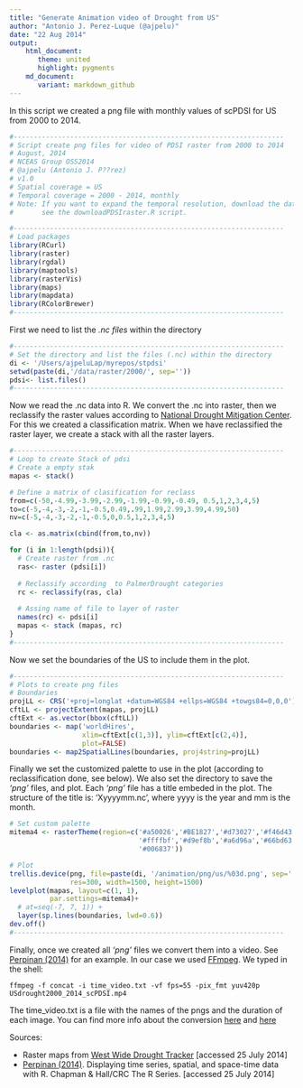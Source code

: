 ```yaml
---
title: "Generate Animation video of Drought from US"
author: "Antonio J. Perez-Luque (@ajpelu)"
date: "22 Aug 2014"
output: 
    html_document:
       theme: united
       highlight: pygments    
    md_document:
       variant: markdown_github
---
```

In this script we created a png file with monthly values of scPDSI for US from 2000 to 2014. 

```r
#-------------------------------------------------------------------
# Script create png files for video of PDSI raster from 2000 to 2014
# August, 2014
# NCEAS Group OSS2014 
# @ajpelu (Antonio J. P??rez)
# v1.0 
# Spatial coverage = US
# Temporal coverage = 2000 - 2014, monthly
# Note: If you want to expand the temporal resolution, download the data first (raster). 
#       see the downloadPDSIraster.R script. 
```

```r
#-------------------------------------------------------------------
# Load packages 
library(RCurl)
library(raster)
library(rgdal)
library(maptools)
library(rasterVis)
library(maps)
library(mapdata)
library(RColorBrewer)
#-------------------------------------------------------------------
```

First we need to list the *.nc files* within the directory 
```r
#-------------------------------------------------------------------
# Set the directory and list the files (.nc) within the directory
di <- '/Users/ajpeluLap/myrepos/stpdsi'
setwd(paste(di,'/data/raster/2000/', sep=''))
pdsi<- list.files()
#-------------------------------------------------------------------
```

Now we read the .nc data into R. We convert the .nc into raster, then we reclassify the raster  values according to [National Drought Mitigation Center](http://drought.unl.edu/Planning/Monitoring/ComparisonofIndicesIntro/PDSI.aspx). For this we created a classification matrix. When we have reclassified the raster layer, we create a stack with all the raster layers.

```r
#-------------------------------------------------------------------
# Loop to create Stack of pdsi
# Create a empty stak 
mapas <- stack()

# Define a matrix of clasification for reclass 
from=c(-50,-4.99,-3.99,-2.99,-1.99,-0.99,-0.49, 0.5,1,2,3,4,5)
to=c(-5,-4,-3,-2,-1,-0.5,0.49,.99,1.99,2.99,3.99,4.99,50)
nv=c(-5,-4,-3,-2,-1,-0.5,0,0.5,1,2,3,4,5) 

cla <- as.matrix(cbind(from,to,nv))

for (i in 1:length(pdsi)){
  # Create raster from .nc   
  ras<- raster (pdsi[i])
  
  # Reclassify according  to PalmerDrought categories
  rc <- reclassify(ras, cla)
  
  # Assing name of file to layer of raster
  names(rc) <- pdsi[i]
  mapas <- stack (mapas, rc)
}
#-------------------------------------------------------------------
```

Now we set the boundaries of the US to include them in the plot. 
```r
#-------------------------------------------------------------------
# Plots to create png files
# Boundaries 
projLL <- CRS('+proj=longlat +datum=WGS84 +ellps=WGS84 +towgs84=0,0,0')
cftLL <- projectExtent(mapas, projLL)
cftExt <- as.vector(bbox(cftLL))
boundaries <- map('worldHires',
                  xlim=cftExt[c(1,3)], ylim=cftExt[c(2,4)],
                  plot=FALSE)
boundaries <- map2SpatialLines(boundaries, proj4string=projLL)
```

Finally we set the customized palette to use in the plot (according to reclassification done, see below). We also set the directory to save the *'png'* files, and plot. Each *'png'* file has a title embeded in the plot. The structure of the title is: 'Xyyyymm.nc', where yyyy is the year and mm is the month. 
```r
# Set custom palette
mitema4 <- rasterTheme(region=c('#a50026','#BE1827','#d73027','#f46d43','#fdae61','#fee08b',
                                '#ffffbf','#d9ef8b','#a6d96a','#66bd63','#1a9850','#0D8044',
                                '#006837'))

# Plot 
trellis.device(png, file=paste(di, '/animation/png/us/%03d.png', sep=''),
               res=300, width=1500, height=1500)
levelplot(mapas, layout=c(1, 1),
          par.settings=mitema4)+ 
  # at=seq(-7, 7, 1)) +
  layer(sp.lines(boundaries, lwd=0.6))
dev.off()
#-------------------------------------------------------------------
```

Finally, once we created all *'png'* files we convert them into a video. See [Perpinan (2014)](https://github.com/oscarperpinan/spacetime-vis) for an example. In our case we used [FFmpeg](http://ffmpeg.org/). We typed in the shell: 

```
ffmpeg -f concat -i time_video.txt -vf fps=55 -pix_fmt yuv420p USdrought2000_2014_scPDSI.mp4
```

The time_video.txt is a file with the names of the pngs and the duration of each image. You can find more info about the conversion [here](https://trac.ffmpeg.org/wiki/Create%20a%20video%20slideshow%20from%20images) and [here](http://superuser.com/questions/533695/how-can-i-convert-a-series-of-png-images-to-a-video-for-youtube) 


Sources:

- Raster maps from [West Wide Drought Tracker](http://www.wrcc.dri.edu/wwdt/) [accessed 25 July 2014]
- [Perpinan (2014)](http://oscarperpinan.github.io/spacetime-vis/). Displaying time series, spatial, and space-time data with R. Chapman & Hall/CRC The R Series. [accessed 25 July 2014]

